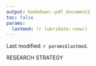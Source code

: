 ```yaml
---
output: bookdown::pdf_document2
toc: false
params:
  lastmod: !r lubridate::now()
---
```


Last modified: `r params$lastmod`.

RESEARCH STRATEGY


